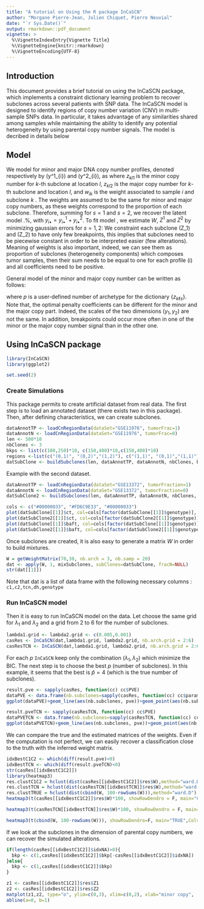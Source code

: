 ```yaml
---
title: "A tutorial on Using the R package InCaSCN"
author: "Morgane Pierre-Jean, Julien Chiquet, Pierre Neuvial"
date: "`r Sys.Date()`"
output: rmarkdown::pdf_document
vignette: >
  %\VignetteIndexEntry{Vignette Title}
  %\VignetteEngine{knitr::rmarkdown}
  %\VignetteEncoding{UTF-8}
---
```

## Introduction
This document provides a brief tutorial on using the InCaSCN package, which implements a constraint dictionary learning problem to recover subclones across several patients with SNP data. The InCaSCN model is designed to identify regions of copy number variation (CNV) in multi-sample SNPs data. In particular, it takes advantage of any
similarities shared among samples while maintaining the ability to identify any potential heterogeneity by using parental copy number signals. The model is decribed in details below

## Model 
We model for minor and major DNA copy number profiles, denoted respectively by \(y^1_{i\bullet}\) and \(y^2_{i\bullet}\), as
\begin{eqnarray}
  y_{ils}&=&\sum_{k=1}^{p} w_{ik}z_{kls}+\epsilon_{is} \quad for \quad s=1,2 \,,\quad  and \quad l=1,\dots L\,,\label{eq:minor-maj} 
\end{eqnarray}
where $z_{kl1}$ is the minor copy number for $k$-th subclone at location $l$, $z_{kl2}$ is the major copy number for $k$-th subclone and location $l$, and $w_{ik}$ is the weight associated to sample $i$ and subclone $k$ . The weights are assumed to be the same for minor and major copy numbers, as these weights correspond to the proportion of each subclone. Therefore, summing \eqref{eq:minor-maj} for $s=1$ and $s=2$, we recover the latent model \ref{eq:tcn}.%, with $y_{i\bullet} = y^1_{i\bullet} + y^2_{i\bullet}$.
To fit model \ref{eq:minor-maj}, we estimate $W$, $Z^1$ and $Z^2$ by minimizing gaussian errors for $s=1,2$:
\begin{eqnarray}
  \displaystyle\sum_{s=1}^2 F(W,Z_s)&=&\displaystyle\sum_{s=1}^S \sum_{i=1}^n\sum_{l=1}^{L}\left(y_{ils} - \displaystyle\sum_{k=1}^{p} w_{ik}z_{kls}\right)^2
\end{eqnarray}
We constraint each subclone \(Z_1\) and \(Z_2\) to have only few breakpoints, this implies that subclones need to be piecewise constant in order to be interpreted easier (few alterations). Meaning of weights is also important, indeed, we can see them as
proportion of subclones (heterogeneity components) which composes tumor samples, then their sum
needs to be equal to one for each profile \(i\) and all coefficients
need to be positive.
\cite{neuvial11statistical}

General model of the minor and major copy number can be written as follows:

\begin{multline}
  \label{eq:original_problem}
     \text{argmin}_{w_{ik}\geq 0, z_{k\ell},Z_s}  \displaystyle\sum_{s=1}^S \left( F(W,Z_s)+ \lambda_s\sum_{k=1}^{p} \sum_{l=1}^{m-1}  \vert z_{kl+1s}-z_{kls}\vert\right)\\
 \text{s.t.} \quad \sum_{k=1}^p w_{ik} = 1, \forall i=1,\dots,n.
\end{multline}
where $p$  is a  user-defined number of  archetype for  the dictionary
$\left\lbrace z_{k\ell  s}\right\rbrace$.
Note that, the optimal penalty coefficients can be different for the minor and the major copy part. Indeed, the scales of the two dimensions $(y_1,y_2)$ are not the same. In addition, breakpoints could occur more often in one of the minor or the major copy number signal than in the other one.


## Using InCaSCN package
```r
library(InCaSCN)
library(ggplot2)

set.seed(2)
```

### Create Simulations
This package permits to create artificial dataset from real data. 
The first step is to load an annotated dataset (there exists two in this package). Then, after defining characteristics, we can create subclones.

```r
dataAnnotTP <- loadCnRegionData(dataSet="GSE11976", tumorFrac=1)
dataAnnotN <- loadCnRegionData(dataSet="GSE11976", tumorFrac=0)
len <- 500*10
nbClones <- 3
bkps <- list(c(100,250)*10, c(150,400)*10,c(150,400)*10)
regions <-list(c("(0,1)", "(0,2)","(1,2)"), c("(1,1)", "(0,1)","(1,1)"), c("(0,2)", "(0,1)","(1,1)"))
datSubClone <- buildSubclones(len, dataAnnotTP, dataAnnotN, nbClones, bkps, regions)
```
 
 Example with the second dataset.
 
```r
dataAnnotTP <- loadCnRegionData(dataSet="GSE13372", tumorFraction=1)
dataAnnotN <- loadCnRegionData(dataSet="GSE13372", tumorFraction=0)
datSubClone2 <- buildSubclones(len, dataAnnotTP, dataAnnotN, nbClones, bkps, regions)
```

```r
cols <- c("#00000033", "#FD6C9E33", "#00000033")
plot(datSubClone[[1]]$ct, col=cols[factor(datSubClone[[1]]$genotype)], cex=0.3, pch=19, ylab="TCN",ylim=c(0,4))
plot(datSubClone2[[1]]$ct, col=cols[factor(datSubClone2[[1]]$genotype)], cex=0.3, pch=19, ylab="TCN",ylim=c(0,4))
plot(datSubClone[[1]]$baft, col=cols[factor(datSubClone[[1]]$genotype)], cex=0.3, pch=19, ylab="BAF",ylim=c(-0.1,1.1))
plot(datSubClone2[[1]]$baft, col=cols[factor(datSubClone2[[1]]$genotype)], cex=0.3, pch=19, ylab="BAF",ylim=c(-0.1,1.1))
```

Once subclones are created, it is also easy to generate a matrix $W$ in order to build mixtures.

```r
W = getWeightMatrix(70,30, nb.arch = 3, nb.samp = 20)
dat <- apply(W, 1, mixSubclones, subClones=datSubClone, fracN=NULL)
str(dat[[1]])
```

Note that dat is a list of data frame with the following necessary columns : ```c1,c2,tcn,dh,genotype```

### Run InCaSCN model

Then it is easy to run InCaSCN model on the data. Let choose the same grid for $\lambda_1$ and $\lambda_2$ and a grid from 2 to 6 for the number of subclones.

```r
lambda1.grid <- lambda2.grid <- c(0.005,0.001)
casRes <- InCaSCN(dat,lambda1.grid, lambda2.grid, nb.arch.grid = 2:6)
casResTCN <- InCaSCN(dat,lambda1.grid, lambda2.grid, nb.arch.grid = 2:6, stat="TCN")
```

For each $p$ ```InCaSCN``` keep only the combination $(\lambda_1, \lambda_2)$ which minimize the BIC. The next step is to choose the best $p$ (number of subclones). In this example, it seems that the best is $\hat{p}=4$ (which is the true number of subclones).

```r
result.pve <- sapply(casRes, function(cc) cc$PVE)
dataPVE <- data.frame(nb.subclones=sapply(casRes, function(cc) cc$param$nb.arch), pve=result.pve)
ggplot(dataPVE)+geom_line(aes(nb.subclones, pve))+geom_point(aes(nb.subclones, pve))+xlab("Number of subclones")+ylab("PVE")+ylim(c(0.8,1))
```
```r
result.pveTCN <- sapply(casResTCN, function(cc) cc$PVE)
dataPVETCN <- data.frame(nb.subclones=sapply(casResTCN, function(cc) cc$param$nb.arch), pve=result.pveTCN)
ggplot(dataPVETCN)+geom_line(aes(nb.subclones, pve))+geom_point(aes(nb.subclones, pve))+xlab("Number of subclones")+ylab("PVE")+ylim(c(0.8,1))
```
We can compare the true and the estimated matrices of the weights. Even if the computation is not perfect, we can easily recover a classification close to the truth with the inferred weight matrix. 
```r
idxBestC1C2 <- which(diff(result.pve)<0)
idxBestTCN <- which(diff(result.pveTCN)<0)
str(casRes[[idxBestC1C2]])
library(heatmap3)
res.clustC1C2 = hclust(dist(casRes[[idxBestC1C2]]$res$W),method="ward.D")
res.clustTCN = hclust(dist(casResTCN[[idxBestTCN]]$res$W),method="ward.D")
res.clustTRUE = hclust(dist(cbind(W, 100-rowSums(W))),method="ward.D")
heatmap3(t(casRes[[idxBestC1C2]]$res$W)*100, showRowDendro = F, main="C1C2",Colv=as.dendrogram(res.clustC1C2), scale="none")
```
```r
heatmap3(t(casResTCN[[idxBestTCN]]$res$W)*100, showRowDendro = F, main="TCN",Colv=as.dendrogram(res.clustTCN), scale="none")
```
```r
heatmap3(t(cbind(W, 100-rowSums(W))), showRowDendro=F, main="TRUE",Colv=as.dendrogram(res.clustTRUE), scale="none")
```


If we look at the subclones in the dimension of parental copy numbers, we can recover the simulated alterations.

```r
if(length(casRes[[idxBestC1C2]]$idxNA)>0){
  bkp <- c(1,casRes[[idxBestC1C2]]$bkp[-casRes[[idxBestC1C2]]$idxNA])
}else{
  bkp <- c(1,casRes[[idxBestC1C2]]$bkp)
}
```
```r
z1 <- casRes[[idxBestC1C2]]$res$Z1
z2 <- casRes[[idxBestC1C2]]$res$Z2
matplot(z1,z2, type="o", ylim=c(0,3), xlim=c(0,2), xlab="minor copy",  ylab="major copy")
abline(a=0, b=1)
```
